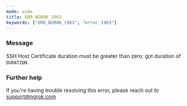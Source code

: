 ```yaml
---
mode: wide
title: ERR_NGROK_1963
keywords: ["ERR_NGROK_1963", "error 1963"]
---
```



### Message

SSH Host Certificate duration must be greater than zero; got duration of `DURATION`.

<ErrorDetails />

### Further help

If you're having trouble resolving this error, please reach out to [support@ngrok.com](mailto:support@ngrok.com?subject=Help%20with%20ERR_NGROK_1963)
